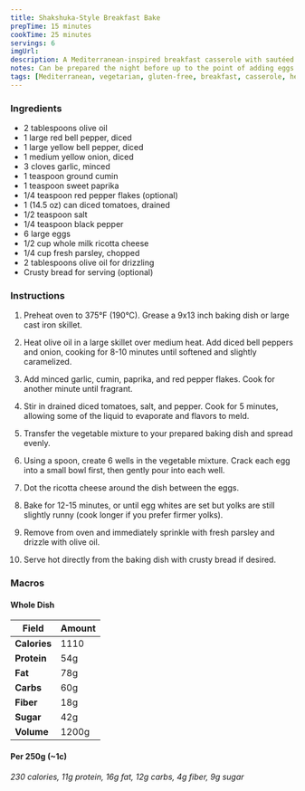 ```yaml
---
title: Shakshuka-Style Breakfast Bake
prepTime: 15 minutes
cookTime: 25 minutes
servings: 6
imgUrl:
description: A Mediterranean-inspired breakfast casserole with sautéed peppers, onions, and tomatoes topped with baked eggs and creamy ricotta. All the flavors of shakshuka in an easy-to-serve casserole format.
notes: Can be prepared the night before up to the point of adding eggs. Store covered in refrigerator and add eggs just before baking. Leftovers keep well for 2-3 days.
tags: [Mediterranean, vegetarian, gluten-free, breakfast, casserole, healthy]
---
```


### Ingredients
- 2 tablespoons olive oil
- 1 large red bell pepper, diced
- 1 large yellow bell pepper, diced
- 1 medium yellow onion, diced
- 3 cloves garlic, minced
- 1 teaspoon ground cumin
- 1 teaspoon sweet paprika
- 1/4 teaspoon red pepper flakes (optional)
- 1 (14.5 oz) can diced tomatoes, drained
- 1/2 teaspoon salt
- 1/4 teaspoon black pepper
- 6 large eggs
- 1/2 cup whole milk ricotta cheese
- 1/4 cup fresh parsley, chopped
- 2 tablespoons olive oil for drizzling
- Crusty bread for serving (optional)

### Instructions
1. Preheat oven to 375°F (190°C). Grease a 9x13 inch baking dish or large cast iron skillet.

2. Heat olive oil in a large skillet over medium heat. Add diced bell peppers and onion, cooking for 8-10 minutes until softened and slightly caramelized.

3. Add minced garlic, cumin, paprika, and red pepper flakes. Cook for another minute until fragrant.

4. Stir in drained diced tomatoes, salt, and pepper. Cook for 5 minutes, allowing some of the liquid to evaporate and flavors to meld.

5. Transfer the vegetable mixture to your prepared baking dish and spread evenly.

6. Using a spoon, create 6 wells in the vegetable mixture. Crack each egg into a small bowl first, then gently pour into each well.

7. Dot the ricotta cheese around the dish between the eggs.

8. Bake for 12-15 minutes, or until egg whites are set but yolks are still slightly runny (cook longer if you prefer firmer yolks).

9. Remove from oven and immediately sprinkle with fresh parsley and drizzle with olive oil.

10. Serve hot directly from the baking dish with crusty bread if desired.

### Macros
#### Whole Dish
| Field | Amount |
| - | - |
| **Calories** | 1110 |
| **Protein** | 54g |
| **Fat** | 78g |
| **Carbs** | 60g |
| **Fiber** | 18g |
| **Sugar** | 42g |
| **Volume** | 1200g |
#### Per 250g (~1c)
*230 calories, 11g protein, 16g fat, 12g carbs, 4g fiber, 9g sugar*
